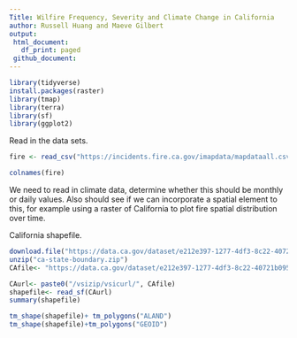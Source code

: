 ```yaml
---
Title: Wilfire Frequency, Severity and Climate Change in California
author: Russell Huang and Maeve Gilbert
output: 
 html_document:
   df_print: paged 
 github_document: 
---
```

```r
library(tidyverse)
install.packages(raster)
library(tmap)
library(terra)
library(sf)
library(ggplot2)
```

Read in the data sets. 
```r
fire <- read_csv("https://incidents.fire.ca.gov/imapdata/mapdataall.csv")

colnames(fire)


```
We need to read in climate data, determine whether this should be monthly or daily values. Also should see if we can incorporate a spatial element to this, for example using a raster of California to plot fire spatial distribution over time. 

California shapefile. 
```r
download.file("https://data.ca.gov/dataset/e212e397-1277-4df3-8c22-40721b095f33/resource/3db1e426-fb51-44f5-82d5-a54d7c6e188b/download/ca-state-boundary.zip", "ca-state-boundary.zip")
unzip("ca-state-boundary.zip")
CAfile<- "https://data.ca.gov/dataset/e212e397-1277-4df3-8c22-40721b095f33/resource/3db1e426-fb51-44f5-82d5-a54d7c6e188b/download/ca-state-boundary.zip" 

CAurl<- paste0("/vsizip/vsicurl/", CAfile)
shapefile<- read_sf(CAurl)
summary(shapefile)

tm_shape(shapefile)+ tm_polygons("ALAND")
tm_shape(shapefile)+tm_polygons("GEOID")
```

